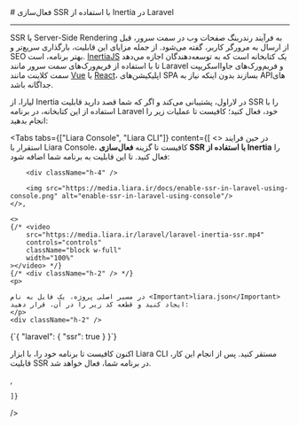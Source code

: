 

<Layout>
<Head>
<title>مستندات فعال‌سازی SSR با Inertia در Laravel - لیارا</title>
<meta property="og:title" content="مستندات خدمات رایانش ابری لیارا" />
<meta property="og:description" content="مستندات مربوط به نحوه فعال‌سازی قابلیت SSR یا Server Side Rendering با استفاده از کتابخانه Inertia در پلتفرم Laravel در لیارا"  />
</Head>
# فعال‌سازی SSR با استفاده از Inertia در Laravel
<hr className="mb-2" />

SSR یا Server-Side Rendering به فرآیند رندرینگ صفحات وب در سمت سرور، قبل از ارسال به مرورگر کاربر، گفته می‌شود. از جمله مزایای این قابلیت، بارگذاری سریع‌تر و SEO بهتر برنامه، است.
<a href="https://inertiajs.com/" className="text-[#2196f3] ">InertiaJS</a> یک کتابخانه است که به توسعه‌دهندگان اجازه می‌دهد تا با استفاده از فریم‌ورک‌های سمت سرور مانند Laravel و فریم‌ورک‌های جاوااسکریپت سمت کلاینت مانند <a href="/paas/vue/getting-started" className="text-[#2196f3] ">Vue</a> یا <a href="/paas/react/getting-started" className="text-[#2196f3] ">React</a>، اپلیکیشن‌های SPA بسازند بدون اینکه نیاز به APIهای جداگانه باشد.
    <div className="h-2" />

لیارا، از Inertia در لاراول، پشتیبانی می‌کند و اگر که شما قصد دارید قابلیت SSR را با استفاده از این کتابخانه، در برنامه Laravel خود، فعال کنید؛ کافیست تا عملیات زیر را انجام بدهید:

<Tabs 
    tabs={["Liara Console", "Liara CLI"]} 
    content={[
    <>
        در حین فرایند استقرار با Liara Console، کافیست تا گزینه <b>فعال‌سازی SSR با استفاده از Inertia</b> را فعال کنید. تا این قابلیت به برنامه شما اضافه شود:
        
        <div className="h-4" />
        
        <img src="https://media.liara.ir/docs/enable-ssr-in-laravel-using-console.png" alt="enable-ssr-in-laravel-using-console"/>
    </>,
   
    <>
    {/* <video
        src="https://media.liara.ir/laravel/laravel-inertia-ssr.mp4"
        controls="controls"
        className="block w-full"
        width="100%"
    ></video> */}
    {/* <div className="h-2" /> */}
    <p>

    در مسیر اصلی پروژه، یک فایل به نام <Important>liara.json</Important> ایجاد کنید و قطعه کد زیر را در آن، قرار دهید:
    </p>
    <div className="h-2" />
<div dir='ltr'>
    <Highlight className="config">
        {`{
  "laravel": {
    "ssr": true
  }
}`}
    </Highlight>
</div>
<div className="h-2" />
    <p>
        اکنون کافیست تا برنامه خود را، با ابزار Liara CLI مستقر کنید. پس از انجام این کار، قابلیت SSR در برنامه شما، فعال خواهد شد.
    </p>
    </>,


    ]}
/>


</Layout>